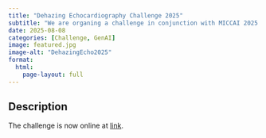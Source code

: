 ```yaml
---
title: "Dehazing Echocardiography Challenge 2025"
subtitle: "We are organing a challenge in conjunction with MICCAI 2025."
date: 2025-08-08
categories: [Challenge, GenAI]
image: featured.jpg
image-alt: "DehazingEcho2025"
format: 
  html: 
    page-layout: full
---
```


## Description

The challenge is now online at [link](https://dehazingecho2025.grand-challenge.org/).